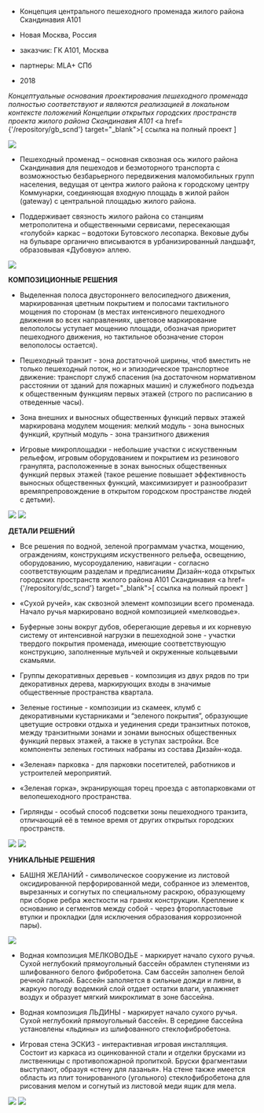 

<Title>БУЛЬВАР : : ЖИЛОЙ РАЙОН СКАНДИНАВИЯ</Title>

       
- Концепция центрального пешеходного променада жилого района Скандинавия А101
- Новая Москва, Россия


- заказчик: ГК А101, Москва
- партнеры: MLA+ СПб


- 2018


<i>Концептуальные основания проектирования пешеходного променада полностью соответствуют и являются реализацией в локальном контексте положений Концепции открытых городских пространств проекта жилого района Скандинавия А101 </i><a href={'/repository/gb_scnd'} target="_blank">[ ссылка на полный проект ]</a> 

<Image src='https://unit4.io/files/boulevard_scnd/boulevard.jpg'/>

- Пешеходный променад – основная сквозная ось жилого района Скандинавия для пешеходов и безмоторного транспорта с возможностью безбарьерного передвижения маломобильных групп населения, ведущая от центра жилого района к городскому центру Коммунарки, соединяющая входную площадь в жилой район (gateway) с центральной площадью жилого района. 

- Поддерживает связность жилого района со станциям метрополитена и общественными сервисами, пересекающая «голубой» каркас – водотоки Бутовского лесопарка. Вековые дубы на бульваре органично вписываются в урбанизированный ландшафт, образовывая «Дубовую» аллею.

<Image src='https://unit4.io/files/boulevard_scnd/01.jpg'/>


<strong>КОМПОЗИЦИОННЫЕ РЕШЕНИЯ</strong>


- Выделенная полоса двустороннего велосипедного движения, маркированная цветным покрытием и полосами тактильного мощения по сторонам (в местах интенсивного пешеходного движения во всех направлениях, цветовое маркирование велополосы уступает мощению площади, обозначая приоритет пешеходного движения, но тактильное обозначение сторон велополосы остается).

- Пешеходный транзит - зона достаточной ширины, чтоб вместить не только пешеходный поток, но и эпизодическое транспортное движение: транспорт служб спасения (на достаточном нормативном расстоянии от зданий для пожарных машин) и служебного подъезда к общественным функциям первых этажей (строго по расписанию в отведенные часы).

- Зона внешних и выносных общественных функций первых этажей маркирована модулем мощения: мелкий модуль - зона выносных функций, крупный модуль - зона транзитного движения

- Игровые микроплощадки - небольшие участки с искуственным рельефом, игровым оборудованием и покрытием из резинового гранулята, расположенные в зонах выносных общественных функций первых этажей (такое решение повышает эффективность выносных общественных функций, максимизирует и разнообразит времяпрепровождение в открытом городском пространстве людей с детьми).


<Image src='https://unit4.io/files/boulevard_scnd/07.jpg'/>
<Image src='https://unit4.io/files/boulevard_scnd/08.jpg'/>


<strong>ДЕТАЛИ РЕШЕНИЙ</strong>

- Все решения по водной, зеленой программам участка, мощению, ограждениям, конструкциям искуственного рельефа, освещению, оборудованию, мусороудалению, навигации - согласно соответствующим разделам и предписаниям Дизайн-кода открытых городских пространств жилого района А101 Скандинавия <a href={'/repository/dc_scnd'} target="_blank">[ ссылка на полный проект ]</a> 

- «Сухой ручей», как сквозной элемент композиции всего променада. Начало ручья маркировано водной композицией «мелководье».

- Буферные зоны вокруг дубов, оберегающие деревья и их корневую систему от интенсивной нагрузки в пешеходной зоне - участки твердого покрытия променада, имеющие соответствующую конструкцию, заполненные мульчей и окруженные кольцевыми скамьями.

- Группы декоративных деревьев - композиция из двух рядов по три декоративных дерева, маркирующих входы в значимые общественные пространства квартала.

- Зеленые гостиные - композиции из скамеек, клумб с декоративными кустарниками и “зеленого покрытия”, образующие цветущие островки отдыха и уединения среди транзитных потоков, между транзитными зонами и зонами выносных общественных функций первых этажей, а также в уступах застройки. Все компоненты зеленых гостиных набраны из состава Дизайн-кода.

- «Зеленая» парковка - для парковки посетителей, работников и устроителей мероприятий.

- «Зеленая горка», экранирующая торец проезда с автопарковками от велопешеходного пространства.

- Гирлянды - особый способ подсветки зоны пешеходного транзита, отличающий её в темное время от других открытых городских пространств.



<Image src='https://unit4.io/files/boulevard_scnd/04.jpg'/>
<Image src='https://unit4.io/files/boulevard_scnd/05.jpg'/>


<strong>УНИКАЛЬНЫЕ РЕШЕНИЯ</strong>

- БАШНЯ ЖЕЛАНИЙ - символическое сооружение из листовой оксидированной перфорированной меди, собранное из элементов, вырезанных и согнутых по специальному раскрою, образующему при сборке ребра жесткости на гранях конструкции. Крепление к основанию и сегментов между собой - через фторопластовые втулки и прокладки (для исключения образования коррозионной пары).
<Image src='https://unit4.io/files/boulevard_scnd/06.jpg'/>

- Водная композиция МЕЛКОВОДЬЕ - маркирует начало сухого ручья. Сухой неглубокий прямоугольный бассейн обрамлен ступенями из шлифованного белого фибробетона. Сам бассейн заполнен белой речной галькой. Бассейн заполяется в сильные дожди и ливни, в жаркую погоду водемкий слой отдает остатки влаги, увлажняет воздух и образует мягкий микроклимат в зоне бассейна.


- Водная композиция ЛЬДИНЫ - маркирует начало сухого ручья. Сухой неглубокий прямоугольный бассейн. В середине бассейна установлены «льдины» из шлифованного стеклофибробетона.


- Игровая стена ЭСКИЗ - интерактивная игровая инсталляция. Состоит из каркаса из оцинкованной стали и отделки брусками из лиственницы с противопожарной пропиткой. Бруски фрагментами выступают, образуя «стену для лазанья». На стене также имеется область из плит тонированного (угольного) стеклофибробетона для рисования мелом и согнутый из листовой меди ящик для мела.

<Image src='https://unit4.io/files/boulevard_scnd/02.jpg'/>
<Image src='https://unit4.io/files/boulevard_scnd/03.jpg'/>
